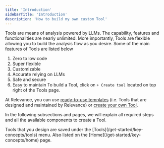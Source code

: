 ```yaml
---
title: 'Introduction'
sidebarTitle: 'Introduction'
description: 'How to build my own custom Tool'
---
```


Tools are means of analysis powered by LLMs. 
The capability, features and functionalities are nearly unlimited.
More importantly, Tools are flexible allowing you to build the analysis flow as you desire.
Some of the main features of Tools are listed below
1. Zero to low code
2. Super flexible
3. Customizable
4. Accurate relying on LLMs
5. Safe and secure
6. Easy to maintain
To build a Tool, click on `+ Create tool` located on top right of the Tools page.

At Relevance, you can use [ready-to-use templates](/templates/introduction) 
(i.e. Tools that are designed and maintained by Relevance) or 
[create your own Tool](/custom-tools/create-a-tool).

In the following subsections and pages, we will explain all required steps and all the
available components to create a Tool.

<Tip>
Tools that you design are saved under the [Tools](/get-started/key-concepts/tools) menu. 
Also listed on the [Home](/get-started/key-concepts/home) page.
</Tip>